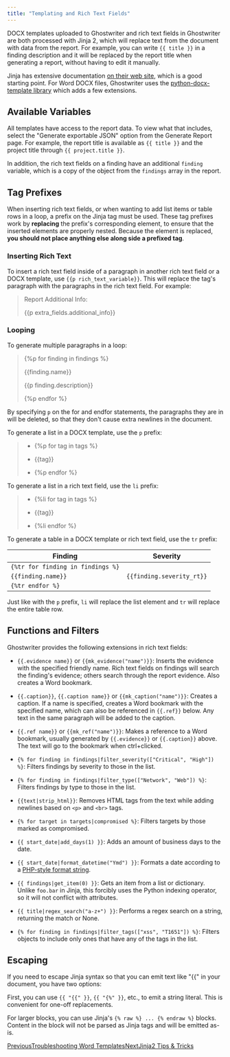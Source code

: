 ```yaml
---
title: "Templating and Rich Text Fields"
---
```


DOCX templates uploaded to Ghostwriter and rich text fields in Ghostwriter are both processed with Jinja 2, which will replace text from the document with data from the report. For example, you can write `{{ title }}` in a finding description and it will be replaced by the report title when generating a report, without having to edit it manually.

Jinja has extensive documentation [on their web site](https://jinja.palletsprojects.com/en/3.1.x/templates/), which is a good starting point. For Word DOCX files, Ghostwriter uses the [python-docx-template library](https://docxtpl.readthedocs.io/en/latest/#jinja2-like-syntax) which adds a few extensions.

## Available Variables

All templates have access to the report data. To view what that includes, select the "Generate exportable JSON" option from the Generate Report page. For example, the report title is available as `{{ title }}` and the project title through `{{ project.title }}`.

In addition, the rich text fields on a finding have an additional `finding` variable, which is a copy of the object from the `findings` array in the report.

## Tag Prefixes

When inserting rich text fields, or when wanting to add list items or table rows in a loop, a prefix on the Jinja tag must be used. These tag prefixes work by **replacing** the prefix's corresponding element, to ensure that the inserted elements are properly nested. Because the element is replaced, **you should not place anything else along side a prefixed tag**.

### Inserting Rich Text

To insert a rich text field inside of a paragraph in another rich text field or a DOCX template, use `{{p rich_text_variable}}`. This will replace the tag's paragraph with the paragraphs in the rich text field. For example:

> Report Additional Info:
>
> \{\{p extra\_fields.additional\_info}}

### Looping

To generate multiple paragraphs in a loop:

> \{%p for finding in findings %}
>
> \{\{finding.name}}
>
> \{\{p finding.description}}
>
> \{%p endfor %}

By specifying `p` on the for and endfor statements, the paragraphs they are in will be deleted, so that they don't cause extra newlines in the document.

To generate a list in a DOCX template, use the `p` prefix:

> * \{%p for tag in tags %}
>
> * \{\{tag}}
>
> * \{%p endfor %}

To generate a list in a rich text field, use the `li` prefix:

> * \{%li for tag in tags %}
>
> * \{\{tag}}
>
> * \{%li endfor %}

To generate a table in a DOCX template or rich text field, use the `tr` prefix:

| **Finding**          | **Severity**             |
|-----------------------|--------------------------|
| `{%tr for finding in findings %}` |                          |
| `{{finding.name}}`   | `{{finding.severity_rt}}` |
| `{%tr endfor %}`     |                          |


Just like with the `p` prefix, `li` will replace the list element and `tr` will replace the entire table row.

## Functions and Filters

Ghostwriter provides the following extensions in rich text fields:

* `{{.evidence name}}` or `{{mk_evidence("name")}}`: Inserts the evidence with the specified friendly name. Rich text fields on findings will search the finding's evidence; others search through the report evidence. Also creates a Word bookmark.

* `{{.caption}}`, `{{.caption name}}` or `{{mk_caption("name")}}`: Creates a caption. If a name is specified, creates a Word bookmark with the specified name, which can also be referenced in `{{.ref}}` below. Any text in the same paragraph will be added to the caption.

* `{{.ref name}}` or `{{mk_ref("name")}}`: Makes a reference to a Word bookmark, usually generated by `{{.evidence}}` or `{{.caption}}` above. The text will go to the bookmark when ctrl+clicked.

* `{% for finding in findings|filter_severity(["Critical", "High"]) %}`: Filters findings by severity to those in the list.

* `{% for finding in findings|filter_type(["Network", "Web"]) %}`: Filters findings by type to those in the list.

* `{{text|strip_html}}`: Removes HTML tags from the text while adding newlines based on `<p>` and `<br>` tags.

* `{% for target in targets|compromised %}`: Filters targets by those marked as compromised.

* `{{ start_date|add_days(1) }}`: Adds an amount of business days to the date.

* `{{ start_date|format_datetime("Ymd") }}`: Formats a date according to a [PHP-style format string](https://www.php.net/manual/en/datetime.format.php).

* `{{ findings|get_item(0) }}`: Gets an item from a list or dictionary. Unlike `foo.bar` in Jinja, this forcibly uses the Python indexing operator, so it will not conflict with attributes.

* `{{ title|regex_search("a-z+") }}`: Performs a regex search on a string, returning the match or None.

* `{% for finding in findings|filter_tags(["xss", "T1651"]) %}`: Filters objects to include only ones that have any of the tags in the list.

## Escaping

If you need to escape Jinja syntax so that you can emit text like "\{\{" in your document, you have two options:

First, you can use `{{ "{{" }}`, `{{ "{%" }}`, etc., to emit a string literal. This is convenient for one-off replacements.

For larger blocks, you can use Jinja's `{% raw %} ... {% endraw %}` blocks. Content in the block will not be parsed as Jinja tags and will be emitted as-is.

[PreviousTroubleshooting Word Templates](/features/reporting/report-templates/troubleshooting-word-templates)[NextJinja2 Tips & Tricks](/features/reporting/jinja2-tips-and-tricks)
